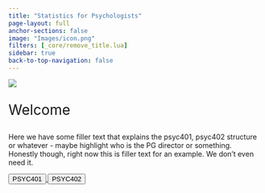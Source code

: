 ```yaml
---
title: "Statistics for Psychologists"
page-layout: full
anchor-sections: false
image: "Images/icon.png"
filters: [_core/remove_title.lua]
sidebar: true
back-to-top-navigation: false
---
```



![](Images/LUPsychology.svg){fig-alt="University Logo" fig-align="center"}

::: {.div style="font-size:2em;"}
Welcome
:::

Here we have some filler text that explains the psyc401, psyc402 structure or whatever - maybe highlight who is the PG director or something. Honestly though, right now this is filler text for an example. We don't even need it.

```{=html}

<div class="container">
  <div class="row">
    <div class="col">

    <a href="PSYC401/">
      <button type="button" class="btn btn-landing btn-lg year-msc">PSYC401</button>
    </a>
    <a href="PSYC402/">
      <button type="button" class="btn btn-landing btn-lg year-msc">PSYC402</button>
    </a>
    
    </div>
  </div>
</div>
```
